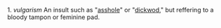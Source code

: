1. ''vulgarism'' An insult such as "[[asshole]]" or "[[dickwod]]," but reffering to a bloody tampon or feminine pad.